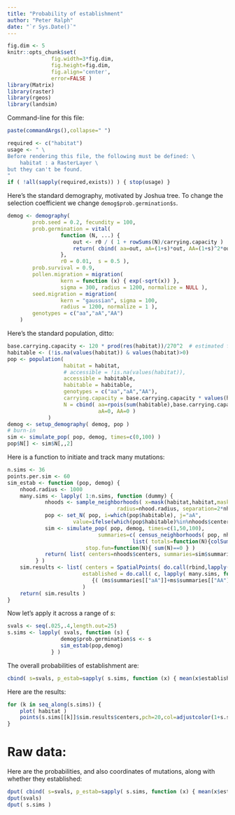 ```yaml
---
title: "Probability of establishment"
author: "Peter Ralph"
date: "`r Sys.Date()`"
---
```


```r
fig.dim <- 5
knitr::opts_chunk$set(
              fig.width=3*fig.dim,
              fig.height=fig.dim,
              fig.align='center',
              error=FALSE )
library(Matrix)
library(raster)
library(rgeos)
library(landsim)
```

Command-line for this file:
```r
paste(commandArgs(),collapse=" ")
```

```r
required <- c("habitat")
usage <- " \
Before rendering this file, the following must be defined: \
    habitat : a RasterLayer \
but they can't be found.
"
if ( !all(sapply(required,exists)) ) { stop(usage) }
```

Here's the standard demography,
motivated by Joshua tree.
To change the selection coefficient we change `demog$prob.germination$s`.
```r
demog <- demography(
        prob.seed = 0.2, fecundity = 100,
        prob.germination = vital( 
                 function (N, ...) {
                     out <- r0 / ( 1 + rowSums(N)/carrying.capacity )
                     return( cbind( aa=out, aA=(1+s)*out, AA=(1+s)^2*out ) )
                 },
                 r0 = 0.01,  s = 0.5 ),
        prob.survival = 0.9,
        pollen.migration = migration(
                 kern = function (x) { exp(-sqrt(x)) },
                 sigma = 300, radius = 1200, normalize = NULL ),
        seed.migration = migration(
                 kern = "gaussian", sigma = 100,
                 radius = 1200, normalize = 1 ),
        genotypes = c("aa","aA","AA")
    )
```

Here's the standard population, ditto:
```r
base.carrying.capacity <- 120 * prod(res(habitat))/270^2  # estimated from google maps near desert queen mine
habitable <- (!is.na(values(habitat)) & values(habitat)>0)
pop <- population( 
                  habitat = habitat,
                  # accessible = !is.na(values(habitat)),
                  accessible = habitable,
                  habitable = habitable,
                  genotypes = c("aa","aA","AA"),
                  carrying.capacity = base.carrying.capacity * values(habitat)[habitable],
                  N = cbind( aa=rpois(sum(habitable),base.carrying.capacity),
                             aA=0, AA=0 )
             )
demog <- setup_demography( demog, pop )
# burn-in
sim <- simulate_pop( pop, demog, times=c(0,100) )
pop$N[] <- sim$N[,,2]
```

Here is a function to initiate and track many mutations:
```r
n.sims <- 36
points.per.sim <- 60
sim_estab <- function (pop, demog) {
    nhood.radius <- 1000
    many.sims <- lapply( 1:n.sims, function (dummy) {
            nhoods <- sample_neighborhoods( x=mask(habitat,habitat,maskvalue=0), n=points.per.sim, 
                                   radius=nhood.radius, separation=2*nhood.radius )
            pop <- set_N( pop, i=which(pop$habitable), j="aA", 
                     value=ifelse(which(pop$habitable)%in%nhoods$center.cells,1,0) )
            sim <- simulate_pop( pop, demog, times=c(1,50,100),
                             summaries=c( census_neighborhoods( pop, nhoods ),  
                                        list( totals=function(N){colSums(N)} ) ),
                         stop.fun=function(N){ sum(N)==0 } )
            return( list( centers=nhoods$centers, summaries=sim$summaries ) )
         } )
    sim.results <- list( centers = SpatialPoints( do.call(rbind,lapply(lapply(many.sims,"[[","centers"),coordinates)) ),
                        established = do.call( c, lapply( many.sims, function (ms)
                           {( (ms$summaries[["aA"]]+ms$summaries[["AA"]])[nrow(ms$summaries[["aA"]]),] > 0 )} ) )
                        )
    return( sim.results )
}
```

Now let's apply it across a range of $s$:
```r
svals <- seq(.025,.4,length.out=25)
s.sims <- lapply( svals, function (s) {
                 demog$prob.germination$s <- s
                 sim_estab(pop,demog)
              } )
```

The overall probabilities of establishment are:
```r
cbind( s=svals, p_estab=sapply( s.sims, function (x) { mean(x$established) } ) )
```

Here are the results:
```r
for (k in seq_along(s.sims)) {
    plot( habitat )
    points(s.sims[[k]]$sim.results$centers,pch=20,col=adjustcolor(1+s.sims[[k]]$sim.results$established,0.5))
}
```




# Raw data:

Here are the probabilities, and also
coordinates of mutations, along with whether they established:
```r
dput( cbind( s=svals, p_estab=sapply( s.sims, function (x) { mean(x$established) } ) ) )
dput(svals)
dput( s.sims )
```


